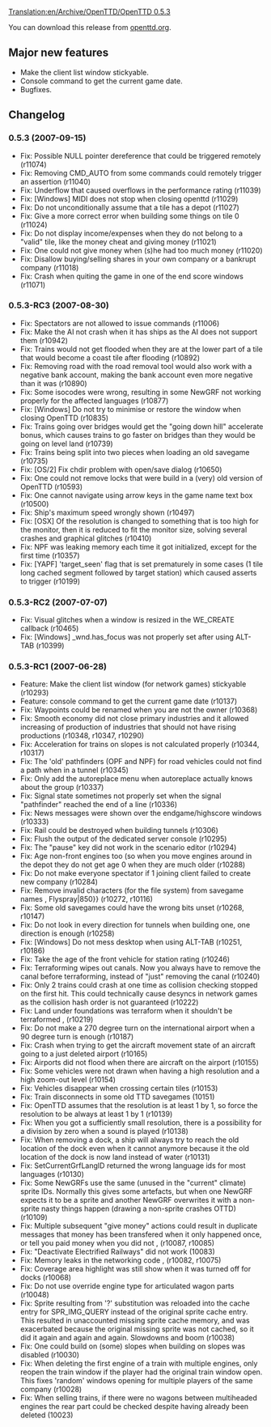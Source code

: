 [[Translation:en/Archive/OpenTTD/OpenTTD 0.5.3]]

{{en/OTTDVersions}}
{{en/release|prev=OpenTTD 0.5.2|next=OpenTTD 0.6.0|date=2007-09-15}}

You can download this release from [http://www.openttd.org/en/download-stable/0.5.3 openttd.org].

==Major new features==
* Make the client list window stickyable.
* Console command to get the current game date.
* Bugfixes.

==Changelog==

===0.5.3 (2007-09-15)===
* Fix: Possible NULL pointer dereference that could be triggered remotely (r11074)
* Fix: Removing CMD_AUTO from some commands could remotely trigger an assertion {{en/Flyspray|1179}} (r11040)
* Fix: Underflow that caused overflows in the performance rating {{en/Flyspray|1179}} (r11039)
* Fix: [Windows] MIDI does not stop when closing openttd {{en/Flyspray|1164}} (r11029)
* Fix: Do not unconditionally assume that a tile has a depot (r11027)
* Fix: Give a more correct error when building some things on tile 0 {{en/Flyspray|1173}} (r11024)
* Fix: Do not display income/expenses when they do not belong to a "valid" tile, like the money cheat and giving money {{en/Flyspray|1175}} (r11021)
* Fix: One could not give money when (s)he had too much money {{en/Flyspray|1174}} (r11020)
* Fix: Disallow buying/selling shares in your own company or a bankrupt company {{en/Flyspray|1169}} (r11018)
* Fix: Crash when quiting the game in one of the end score windows {{en/Flyspray|1218}} (r11071)

===0.5.3-RC3 (2007-08-30)===
* Fix: Spectators are not allowed to issue commands (r11006)
* Fix: Make the AI not crash when it has ships as the AI does not support them {{en/Flyspray|1133}} (r10942)
* Fix: Trains would not get flooded when they are at the lower part of a tile that would become a coast tile after flooding {{en/Flyspray|1127}} (r10892)
* Fix: Removing road with the road removal tool would also work with a negative bank account, making the bank account even more negative than it was {{en/Flyspray|1125}} (r10890)
* Fix: Some isocodes were wrong, resulting in some NewGRF not working properly for the affected languages (r10877)
* Fix: [Windows] Do not try to minimise or restore the window when closing OpenTTD {{en/Flyspray|998}} (r10835)
* Fix: Trains going over bridges would get the "going down hill" accelerate bonus, which causes trains to go faster on bridges than they would be going on level land {{en/Flyspray|1096}} (r10739)
* Fix: Trains being split into two pieces when loading an old savegame {{en/Flyspray|1062}} (r10735)
* Fix: [OS/2] Fix chdir problem with open/save dialog (r10650)
* Fix: One could not remove locks that were build in a (very) old version of OpenTTD {{en/Flyspray|1038}} (r10593)
* Fix: One cannot navigate using arrow keys in the game name text box {{en/Flyspray|1038}} (r10500)
* Fix: Ship's maximum speed wrongly shown {{en/Flyspray|1013}} (r10497)
* Fix: [OSX] Of the resolution is changed to something that is too high for the monitor, then it is reduced to fit the monitor size, solving several crashes and graphical glitches {{en/Flyspray|458}} (r10410)
* Fix: NPF was leaking memory each time it got initialized, except for the first time (r10357)
* Fix: [YAPF] 'target_seen' flag that is set prematurely in some cases (1 tile long cached segment followed by target station) which caused asserts to trigger {{en/Flyspray|884}} (r10199)

===0.5.3-RC2 (2007-07-07)===

* Fix: Visual glitches when a window is resized in the WE_CREATE callback (r10465)
* Fix: [Windows] _wnd.has_focus was not properly set after using ALT-TAB {{en/Flyspray|962}} (r10399)

===0.5.3-RC1 (2007-06-28)===

* Feature: Make the client list window (for network games) stickyable (r10293)
* Feature: console command to get the current game date (r10137)
* Fix: Waypoints could be renamed when you are not the owner (r10368)
* Fix: Smooth economy did not close primary industries and it allowed increasing of production of industries that should not have rising productions (r10348, r10347, r10290)
* Fix: Acceleration for trains on slopes is not calculated properly {{en/Flyspray|786}} (r10344, r10317)
* Fix: The 'old' pathfinders (OPF and NPF) for road vehicles could not find a path when in a tunnel {{en/Flyspray|290}} (r10345)
* Fix: Only add the autoreplace menu when autoreplace actually knows about the group {{en/Flyspray|880}} (r10337)
* Fix: Signal state sometimes not properly set when the signal "pathfinder" reached the end of a line {{en/Flyspray|910}} (r10336)
* Fix: News messages were shown over the endgame/highscore windows {{en/Flyspray|943}} (r10333)
* Fix: Rail could be destroyed when building tunnels (r10306)
* Fix: Flush the output of the dedicated server console (r10295)
* Fix: The "pause" key did not work in the scenario editor (r10294)
* Fix: Age non-front engines too (so when you move engines around in the depot they do not get age 0 when they are much older {{en/Flyspray|202}} (r10288)
* Fix: Do not make everyone spectator if 1 joining client failed to create new company (r10284)
* Fix: Remove invalid characters (for the file system) from savegame names {{en/Flyspray|916}}, Flyspray|850}} (r10272, r10116)
* Fix: Some old savegames could have the wrong bits unset (r10268, r10147)
* Fix: Do not look in every direction for tunnels when building one, one direction is enough (r10258)
* Fix: [Windows] Do not mess desktop when using ALT-TAB {{en/Flyspray|876}} (r10251, r10186)
* Fix: Take the age of the front vehicle for station rating (r10246)
* Fix: Terraforming wipes out canals. Now you always have to remove the canal before terraforming, instead of "just" removing the canal {{en/Flyspray|594}} (r10240)
* Fix: Only 2 trains could crash at one time as collision checking stopped on the first hit. This could technically cause desyncs in network games as the collision hash order is not guaranteed {{en/Flyspray|892}} (r10222)
* Fix: Land under foundations was terraform when it shouldn't be terraformed {{en/Flyspray|882}}, {{en/Flyspray|890}} (r10219)
* Fix: Do not make a 270 degree turn on the international airport when a 90 degree turn is enough (r10187)
* Fix: Crash when trying to get the aircraft movement state of an aircraft going to a just deleted airport {{en/Flyspray|874}} (r10165)
* Fix: Airports did not flood when there are aircraft on the airport {{en/Flyspray|601}} (r10155)
* Fix: Some vehicles were not drawn when having a high resolution and a high zoom-out level {{en/Flyspray|870}} (r10154)
* Fix: Vehicles disappear when crossing certain tiles {{en/Flyspray|869}} (r10153)
* Fix: Train disconnects in some old TTD savegames {{en/Flyspray|862}} (10151)
* Fix: OpenTTD assumes that the resolution is at least 1 by 1, so force the resolution to be always at least 1 by 1 (r10139)
* Fix: When you got a sufficiently small resolution, there is a possibility for a division by zero when a sound is played (r10138)
* Fix: When removing a dock, a ship will always try to reach the old location of the dock even when it cannot anymore because it the old location of the dock is now land instead of water {{en/Flyspray|810}} (r10131)
* Fix: SetCurrentGrfLangID returned the wrong language ids for most languages (r10130)
* Fix: Some NewGRFs use the same (unused in the "current" climate) sprite IDs. Normally this gives some artefacts, but when one NewGRF expects it to be a sprite and another NewGRF overwrites it with a non-sprite nasty things happen (drawing a non-sprite crashes OTTD) {{en/Flyspray|838}} (r10109)
* Fix: Multiple subsequent "give money" actions could result in duplicate messages that money has been transfered when it only happened once, or tell you paid money when you did not {{en/Flyspray|834}}, {{en/Flyspray|839}} (r10087, r10085)
* Fix: "Deactivate Electrified Railways" did not work {{en/Flyspray|836}} (10083)
* Fix: Memory leaks in the networking code {{en/Flyspray|846}}, {{en/Flyspray|844}} (r10082, r10075)
* Fix: Coverage area highlight was still show when it was turned off for docks {{en/Flyspray|835}} (r10068)
* Fix: Do not use override engine type for articulated wagon parts (r10048)
* Fix: Sprite resulting from '?' substitution was reloaded into the cache entry for SPR_IMG_QUERY instead of the original sprite cache entry. This resulted in unaccounted missing sprite cache memory, and was exacerbated because the original missing sprite was not cached, so it did it again and again and again. Slowdowns and boom (r10038)
* Fix: One could build on (some) slopes when building on slopes was disabled {{en/Flyspray|823}} (r10030)
* Fix: When deleting the first engine of a train with multiple engines, only reopen the train window if the player had the original train window open. This fixes 'random' windows opening for multiple players of the same company (r10028)
* Fix: When selling trains, if there were no wagons between multiheaded engines the rear part could be checked despite having already been deleted (10023)